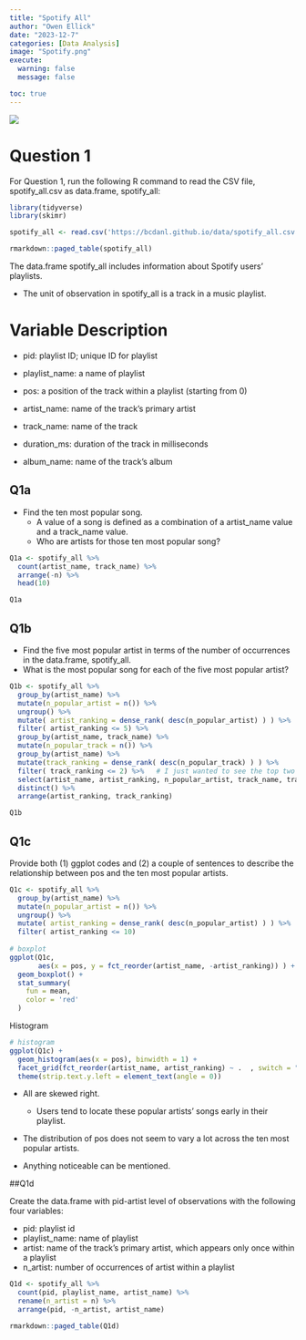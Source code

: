 ```yaml
---
title: "Spotify All"
author: "Owen Ellick"
date: "2023-12-7"
categories: [Data Analysis]
image: "Spotify.png"
execute: 
  warning: false
  message: false

toc: true
---
```

![](Spotify.png)


# Question 1

For Question 1, run the following R command to read the CSV file, spotify_all.csv as data.frame, spotify_all:

```r
library(tidyverse)
library(skimr)
```


```r
spotify_all <- read.csv('https://bcdanl.github.io/data/spotify_all.csv')
```
```r
rmarkdown::paged_table(spotify_all)
```

The data.frame spotify_all includes information about Spotify users’ playlists.

* The unit of observation in spotify_all is a track in a music playlist.

# Variable Description

* pid: playlist ID; unique ID for playlist

* playlist_name: a name of playlist

* pos: a position of the track within a playlist (starting from 0)

* artist_name: name of the track’s primary artist

* track_name: name of the track

* duration_ms: duration of the track in milliseconds

* album_name: name of the track’s album

## Q1a

* Find the ten most popular song.
  + A value of a song is defined as a combination of a artist_name value and a track_name value.
  + Who are artists for those ten most popular song?
  
```r
Q1a <- spotify_all %>% 
  count(artist_name, track_name) %>% 
  arrange(-n) %>% 
  head(10)

Q1a
```

## Q1b

* Find the five most popular artist in terms of the number of occurrences in the data.frame, spotify_all.
* What is the most popular song for each of the five most popular artist?

```r
Q1b <- spotify_all %>% 
  group_by(artist_name) %>% 
  mutate(n_popular_artist = n()) %>% 
  ungroup() %>% 
  mutate( artist_ranking = dense_rank( desc(n_popular_artist) ) ) %>% 
  filter( artist_ranking <= 5) %>% 
  group_by(artist_name, track_name) %>% 
  mutate(n_popular_track = n()) %>% 
  group_by(artist_name) %>% 
  mutate(track_ranking = dense_rank( desc(n_popular_track) ) ) %>% 
  filter( track_ranking <= 2) %>%   # I just wanted to see the top two tracks for each artist
  select(artist_name, artist_ranking, n_popular_artist, track_name, track_ranking, n_popular_track) %>% 
  distinct() %>% 
  arrange(artist_ranking, track_ranking)

Q1b
```

## Q1c

Provide both (1) ggplot codes and (2) a couple of sentences to describe the relationship between pos and the ten most popular artists.

```r
Q1c <- spotify_all %>% 
  group_by(artist_name) %>% 
  mutate(n_popular_artist = n()) %>% 
  ungroup() %>% 
  mutate( artist_ranking = dense_rank( desc(n_popular_artist) ) ) %>% 
  filter( artist_ranking <= 10) 
  
# boxplot
ggplot(Q1c,
       aes(x = pos, y = fct_reorder(artist_name, -artist_ranking)) ) +
  geom_boxplot() +
  stat_summary(
    fun = mean,
    color = 'red'
  )
```

Histogram

```r
# histogram
ggplot(Q1c) +
  geom_histogram(aes(x = pos), binwidth = 1) + 
  facet_grid(fct_reorder(artist_name, artist_ranking) ~ .  , switch = "y") +
  theme(strip.text.y.left = element_text(angle = 0))
```

* All are skewed right.

  + Users tend to locate these popular artists’ songs early in their playlist.

* The distribution of pos does not seem to vary a lot across the ten most popular artists.

* Anything noticeable can be mentioned.

##Q1d

Create the data.frame with pid-artist level of observations with the following four variables:

* pid: playlist id
* playlist_name: name of playlist
* artist: name of the track’s primary artist, which appears only once within a playlist
* n_artist: number of occurrences of artist within a playlist

```r
Q1d <- spotify_all %>% 
  count(pid, playlist_name, artist_name) %>% 
  rename(n_artist = n) %>% 
  arrange(pid, -n_artist, artist_name)
```

```r
rmarkdown::paged_table(Q1d)
```


